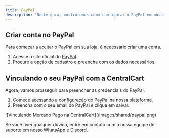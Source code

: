 ```yaml
---
title: PayPal
description: 'Neste guia, mostraremos como configurar o PayPal em nossa plataforma. Basta seguir o tutorial abaixo:'
---
```


## Criar conta no PayPal
Para começar a aceitar o PayPal em sua loja, é necessário criar uma conta.

1. Acesse o site oficial do [PayPal](https://www.paypal.com/br/home).
2. Procure a opção de cadastro e preencha com os dados necessários.

## Vinculando o seu PayPal com a CentralCart
Agora, vamos prosseguir para preencher as credenciais do PayPal.

1. Comece acessando a [configuração do PayPal](https://app.centralcart.com.br/settings/gateway) na nossa plataforma.
3. Preencha com o seu email do PayPal e clique em salvar.

<Frame>
  ![Vinculando Mercado Pago na CentralCart](/images/shared/paypal.png)
</Frame>

<Check>Se você tiver qualquer dúvida, entre em contato com a nossa equipe de suporte
em nosso [WhatsApp](https://api.whatsapp.com/send/?phone=5515992647447&text=Ol%C3%A1%2C+tenho+d%C3%BAvidas+sobre+a+CentralCart&type=phone_number&app_absent=0) 
e [Discord](https://centralcart.com.br/discord).</Check>